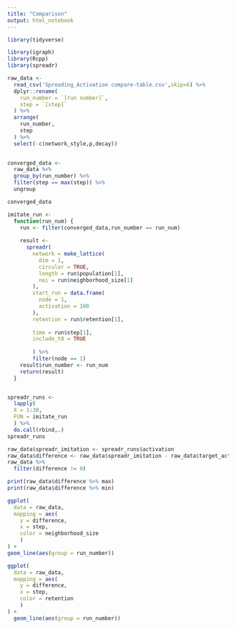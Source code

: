 ---
title: "Comparison"
output: html_notebook
---

```{r}
library(tidyverse)

library(igraph)
library(Rcpp)
library(spreadr)
```

```{r}
raw_data <-
  read_csv('Spreading_Activation compare-table.csv',skip=6) %>% 
  dplyr::rename(
    run_number = `[run number]`,
    step = `[step]`
  ) %>% 
  arrange(
    run_number,
    step
  ) %>% 
  select(-c(network_style,p,decay))
  
```
```{r}
converged_data <-
  raw_data %>% 
  group_by(run_number) %>% 
  filter(step == max(step)) %>% 
  ungroup

converged_data
```


```{r}
imitate_run <-
  function(run_num) {
    run <- filter(converged_data,run_number == run_num)
    
    result <-
      spreadr(
        network = make_lattice(
          dim = 1,
          circular = TRUE,
          length = run$population[1],
          nei = run$neighborhood_size[1]
        ),
        start_run = data.frame(
          node = 1,
          activation = 100
        ),
        retention = run$retention[1],
        
        time = run$step[1],
        include_t0 = TRUE
      
        ) %>% 
        filter(node == 1)
    result$run_number <- run_num
    return(result)
  }


spreadr_runs <-
  lapply(
  X = 1:30,
  FUN = imitate_run
  ) %>% 
  do.call(rbind,.)
spreadr_runs
```

```{r}
raw_data$spreadr_imitation <- spreadr_runs$activation
raw_data$difference <- raw_data$spreadr_imitation - raw_data$target_act
raw_data %>% 
  filter(difference != 0)
```


```{r}
print(raw_data$difference %>% max)
print(raw_data$difference %>% min)
```

```{r}
ggplot(
  data = raw_data,
  mapping = aes(
    y = difference,
    x = step,
    color = neighborhood_size
    )
) + 
geom_line(aes(group = run_number))
```

```{r}
ggplot(
  data = raw_data,
  mapping = aes(
    y = difference,
    x = step,
    color = retention
    )
) + 
  geom_line(aes(group = run_number))
```